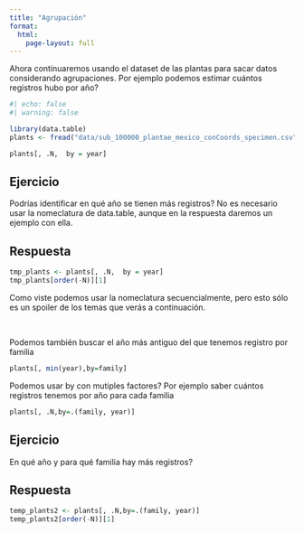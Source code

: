 ```yaml
---
title: "Agrupación"
format: 
  html:
    page-layout: full 
---
```


Ahora continuaremos usando el dataset de las plantas para sacar datos considerando agrupaciones. 
Por ejemplo podemos estimar cuántos registros hubo por año?

```r
#| echo: false
#| warning: false

library(data.table)
plants <- fread("data/sub_100000_plantae_mexico_conCoords_specimen.csv")
```

```r
plants[, .N,  by = year]
```

::: {.callout-note collapse="true"}
## Ejercicio

Podrías identificar en qué año se tienen más registros? No es necesario usar la nomeclatura de data.table, aunque en la respuesta daremos un ejemplo con ella. 

::: 

::: {.callout-note collapse="true"}
## Respuesta
```r
tmp_plants <- plants[, .N,  by = year]
tmp_plants[order(-N)][1]

```

:::
Como viste podemos usar la nomeclatura secuencialmente, pero esto sólo es un spoiler de los temas que verás a continuación. 

<br>

Podemos también buscar el año más antiguo del que tenemos registro por familia
```r
plants[, min(year),by=family]
```

Podemos usar by con mutiples factores? Por ejemplo saber cuántos registros tenemos por año para cada familia
```r

plants[, .N,by=.(family, year)]
```
::: {.callout-note collapse="true"}
## Ejercicio
En qué año y para qué familia hay más registros?
:::

::: {.callout-note collapse="true"}
## Respuesta

```r

temp_plants2 <- plants[, .N,by=.(family, year)]
temp_plants2[order(-N)][1]

```
:::
